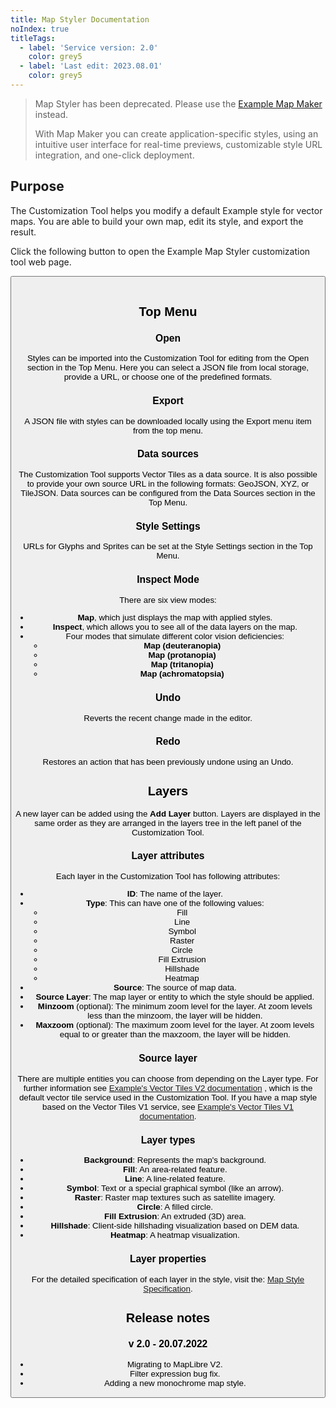 ```yaml
---
title: Map Styler Documentation
noIndex: true
titleTags:
  - label: 'Service version: 2.0'
    color: grey5
  - label: 'Last edit: 2023.08.01'
    color: grey5
---
```


<Blockquote type="announcement" hasIcon>
  Map Styler has been deprecated. Please use the <a href="https://developer.Example.com/map-maker" target="_blank">Example Map Maker</a> instead.

  With Map Maker you can create application-specific styles, using an intuitive user interface for real-time previews, customizable style URL integration, and one-click deployment.
</Blockquote>

## Purpose

The Customization Tool helps you modify a default Example style for vector maps. You are able to build your own map, edit its style, and export the result.

Click the following button to open the Example Map Styler customization tool web page.

<Button
  size="small"
  label="Launch Map Styler"
  href="https://developer.Example.com/maps-api/map-styler"
  target="_blank"
  icon="arrow"
/>
<br />

## Top Menu

### Open

Styles can be imported into the Customization Tool for editing from the Open section in the Top Menu. Here you can select a JSON file from local storage, provide a URL, or choose one of the predefined formats.

### Export

A JSON file with styles can be downloaded locally using the Export menu item from the top menu.

### Data sources

The Customization Tool supports Vector Tiles as a data source. It is also possible to provide your own source URL in the following formats: GeoJSON, XYZ, or TileJSON. Data sources can be configured from the Data Sources section in the Top Menu.

### Style Settings

URLs for Glyphs and Sprites can be set at the Style Settings section in the Top Menu.

### Inspect Mode

There are six view modes:

- **Map**, which just displays the map with applied styles.
- **Inspect**, which allows you to see all of the data layers on the map.
- Four modes that simulate different color vision deficiencies:
  - **Map (deuteranopia)**
  - **Map (protanopia)**
  - **Map (tritanopia)**
  - **Map (achromatopsia)**

### Undo

Reverts the recent change made in the editor.

### Redo

Restores an action that has been previously undone using an Undo.

## Layers

A new layer can be added using the **Add Layer** button. Layers are displayed in the same order as they are arranged in the layers tree in the left panel of the Customization Tool.

### Layer attributes

Each layer in the Customization Tool has following attributes:

- **ID**: The name of the layer.
- **Type**: This can have one of the following values:
  - Fill
  - Line
  - Symbol
  - Raster
  - Circle
  - Fill Extrusion
  - Hillshade
  - Heatmap
- **Source**: The source of map data.
- **Source Layer**: The map layer or entity to which the style should be applied.
- **Minzoom** (optional): The minimum zoom level for the layer. At zoom levels less than the minzoom, the layer will be hidden.
- **Maxzoom** (optional): The maximum zoom level for the layer. At zoom levels equal to or greater than the maxzoom, the layer will be hidden.

### Source layer

There are multiple entities you can choose from depending on the Layer type. For further information see  [Example&#39;s Vector Tiles V2 documentation](/map-display-api/documentation/vector/tile-v2) , which is the default vector tile service used in the Customization Tool. If you have a map style based on the Vector Tiles V1 service, see  [Example&#39;s Vector Tiles V1 documentation](/map-display-api/documentation/vector/tile).

### Layer types

- **Background**: Represents the map&#39;s background.
- **Fill**: An area-related feature.
- **Line**: A line-related feature.
- **Symbol**: Text or a special graphical symbol (like an arrow).
- **Raster**: Raster map textures such as satellite imagery.
- **Circle**: A filled circle.
- **Fill Extrusion**: An extruded (3D) area.
- **Hillshade**: Client-side hillshading visualization based on DEM data.
- **Heatmap**: A heatmap visualization.

### Layer properties

For the detailed specification of each layer in the style, visit the:  [Map Style Specification](/map-display-api/documentation/mapstyles/map-style-specification).

## Release notes

### v 2.0 - 20.07.2022

- Migrating to MapLibre V2.
- Filter expression bug fix.
- Adding a new monochrome map style.